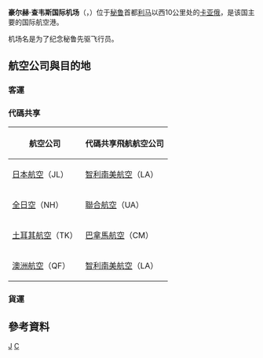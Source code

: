 {{Infobox airport
| name         = 豪尔赫·查韦斯国际机场
| nativename   = {{lang|es|Aeropuerto Internacional Jorge Chávez}}
| image        = JorgeChavezAirportLima.jpg
| image-width  = 200px
| caption      =
| IATA         = LIM
| ICAO         = SPJC
<center>{{Location map|Peru Lima|width=200|float=center
|caption=|mark=Airplane_silhouette.svg|marksize=10
|label=LIM|position=right
|lat_deg=12|lat_min=01|lat_sec=19|lat_dir=S
|lon_deg=77|lon_min=06|lon_sec=52|lon_dir=W
}}<small>Location of airport in Lima</small></center>
| type         = 民用, 國際
| owner        =
| operator     = {{link-en|利馬機場夥伴|Lima Airport Partners}}
| city-served  = [[利馬|利馬]]
| location     = {{PER}}
| distance_to_city = [[利馬|利馬]]：10公里
| hub          = 
* [[秘魯哥倫比亞航空|秘魯哥倫比亞航空]]
* [[秘魯南美航空|秘魯南美航空]]
* [[LC秘鲁航空|LC秘鲁航空]]
* [[秘鲁人航空|秘鲁人航空]]
* [[秘鲁星航空|秘鲁星航空]]
* [[秘魯愉快航空|秘魯愉快航空]]
| elevation-f  = 113
| elevation-m  = 34
| coordinates  = {{Coord|12|01|19|S|77|06|52|W|type:airport|display=inline,title}}
| website      = [http://www.lap.com.pe/lap_portal/ingles/index.asp lap.com.pe]
| metric-elev  = yes
| metric-rwy   = yes
| r1-number    = 15/33
| r1-length-f  = 11,506
| r1-length-m  = 3,507
| r1-surface   = [[柏油|柏油]]
| stat-year    = 2017
| stat1-header = Passengers
| stat1-data   = 22,025,704
| stat2-header = Freight ([[tonne|tonne]]s)
| stat2-data   = 370,450,587
| stat3-header = Aircraft movements
| stat3-data   = 178,578
| footnotes    = Source: corpac s.a. stadistics<ref name="corpac.gob.pe">http://www.corpac.gob.pe/Main.asp?T=4903</ref>
}}

'''豪尔赫·查韦斯国际机场'''（{{lang-es|Aeropuerto Internacional Jorge Chávez}}，{{airport codes|LIM|SPJC}}）位于[[秘鲁|秘鲁]]首都[[利马|利马]]以西10公里处的[[卡亚俄|卡亚俄]]，是该国主要的国际航空港。

机场名是为了纪念秘鲁先驱飞行员{{tsl|en|Jorge Chávez|豪尔赫·查韦斯}}。

==航空公司與目的地==
=== 客運 ===
{{Airport-dest-list
|3rdcoltitle=航站楼
|{{flagicon|PER}} [[秘魯哥倫比亞航空|秘魯哥倫比亞航空]]（T0）<BR>【[[星空聯盟|星空聯盟]]】|{{tsl|en|Rodríguez Ballón International Airport||阿雷基帕}}、{{tsl|en|FAP Captain José Abelardo Quiñones Gonzáles International Airport||奇克拉約}}、{{tsl|en|Alejandro Velasco Astete International Airport||庫斯科}}、{{tsl|en|Coronel FAP Francisco Secada Vignetta International Airport||伊基托斯}}、{{tsl|en|Inca Manco Cápac International Airport||胡利亞卡}}、{{tsl|en|FAP Captain Guillermo Concha Iberico International Airport||皮烏拉}}、{{tsl|en|Padre Aldamiz International Airport||馬爾多納多港}}、{{tsl|en|FAP Captain Carlos Martínez de Pinillos International Airport||特魯希略}} |國內
|{{flagicon|PER}} [[秘魯哥倫比亞航空|秘魯哥倫比亞航空]]（T0）<BR>【[[星空聯盟|星空聯盟]]】|[[西爾維奧·佩蒂羅西國際機場|亞松森]]、[[埃尔多拉多国际机场|波哥大]]、[[埃塞萨皮斯塔里尼部长国际机场|布宜諾斯艾利斯]]、{{tsl|en|Alfonso Bonilla Aragón International Airport||卡利}}、[[坎昆國際機場|坎昆]]、[[迈克蒂亚西蒙·玻利瓦尔国际机场|加拉加斯]]、[[何塞·马蒂国际机场|哈瓦那]]、[[何塞·玛丽亚·科尔多瓦国际机场|麥德林]]、[[墨西哥城贝尼托·胡亚雷斯国际机场|墨西哥城]]、[[邁亞密國際機場|邁阿密]]、[[卡拉斯科國際機場|蒙特維多]]、[[小萨尔加多国际机场|阿雷格里港]]、{{tsl|en|Punta Cana International Airport||蓬塔卡納}}、[[里约热内卢/加利昂-安东尼奥·卡洛斯·若比姆国际机场|里約熱內盧]]、[[萨尔瓦多奥斯卡·阿努尔福·罗梅罗-伊-加尔达梅斯主教国际机场|聖薩爾瓦多]]、[[圣保罗/瓜鲁柳斯-安德烈·弗朗哥·蒙托罗州长国际机场|聖保羅]]、{{tsl|en|Governor Francisco Gabrielli International Airport||門多薩}}|國際
|{{flagicon|PER}} [[秘鲁南美航空|秘鲁南美航空]]（LP）<BR>【[[寰宇一家|寰宇一家]]】|{{tsl|en|Rodríguez Ballón International Airport||阿雷基帕}}、{{tsl|en|Coronel FAP Alfredo Mendívil Duarte Airport||阿亞庫喬}}、{{tsl|en|Mayor General FAP Armando Revoredo Iglesias Airport||卡哈馬卡}}、{{tsl|en|FAP Captain José Abelardo Quiñones Gonzáles International Airport||奇克拉約}}、{{tsl|en|Alejandro Velasco Astete International Airport||庫斯科}}、{{tsl|en|Coronel FAP Francisco Secada Vignetta International Airport||伊基托斯}}、{{tsl|en|Inca Manco Cápac International Airport||胡利亞卡}}、{{tsl|en|FAP Captain Guillermo Concha Iberico International Airport||皮烏拉}}、{{tsl|en|FAP Captain David Abensur Rengifo International Airport||普卡爾帕}}、{{tsl|en|Padre Aldamiz International Airport||馬爾多納多港}}、{{tsl|en|Coronel FAP Carlos Ciriani Santa Rosa International Airport||塔克納}}、{{tsl|en|FAP Captain Víctor Montes Arias International Airport||塔拉拉}}、{{tsl|en|Cad. FAP Guillermo del Castillo Paredes Airport||塔拉波托}}、{{tsl|en|FAP Captain Carlos Martínez de Pinillos International Airport||特魯希略}}、{{tsl|en|Cap. FAP Pedro Canga Rodríguez Airport||通貝斯}}|國內
|{{flagicon|PER}} [[秘鲁南美航空|秘鲁南美航空]]（LP）<BR>【[[寰宇一家|寰宇一家]]】|{{tsl|en|Cerro Moreno International Airport||安托法加斯塔}}、[[埃尔多拉多国际机场|波哥大]]、[[埃塞萨皮斯塔里尼部长国际机场|布宜諾斯艾利斯]]、[[坎昆國際機場|坎昆]]、[[迈克蒂亚西蒙·玻利瓦尔国际机场|加拉加斯]]、{{tsl|en|Ingeniero Aeronáutico Ambrosio L.V. Taravella International Airport||科爾多瓦}}、{{tsl|en|Foz do Iguaçu International Airport||伊瓜蘇}}、[[何塞·马蒂国际机场|哈瓦那]]、[[奧爾托國際機場|拉巴斯]]、[[洛杉磯國際機場|洛杉磯]]、[[阿道弗·蘇亞雷斯馬德里-巴拉哈斯機場|馬德里]]、[[墨西哥城贝尼托·胡亚雷斯国际机场|墨西哥城]]、[[邁亞密國際機場|邁阿密]]、[[卡拉斯科國際機場|蒙特維多]]、[[約翰·甘迺迪國際機場|紐約]]、[[奥兰多国际机场|奧蘭多]]、{{tsl|en|Punta Cana International Airport||蓬塔卡納}}、{{tsl|en|Rosario – Islas Malvinas International Airport||羅薩里奧}}、{{tsl|en|Martín Miguel de Güemes International Airport||薩爾塔}}、[[維魯維魯國際機場|聖克魯斯]]、[[阿图罗·梅里诺·贝尼特斯准将国际机场|聖地亞哥]]、[[圣保罗/瓜鲁柳斯-安德烈·弗朗哥·蒙托罗州长国际机场|聖保羅]]、[[华盛顿杜勒斯国际机场|華盛頓特區]]、[[里约热内卢/加利昂-安东尼奥·卡洛斯·若比姆国际机场|里約熱內盧]]、{{tsl|en|Teniente General Benjamín Matienzo International Airport||聖米格爾-德圖庫曼}}、{{tsl|en|Governor Francisco Gabrielli International Airport||門多薩}}、[[巴塞隆納-埃爾普拉特機場|巴塞隆納-埃爾普拉特機場]]|國際
|{{flagicon|PER}} [[秘鲁人航空|秘鲁人航空]]（P9）|{{tsl|en|Rodríguez Ballón International Airport||阿雷基帕}}、{{tsl|en|Alejandro Velasco Astete International Airport||庫斯科}}、{{tsl|en|Coronel FAP Francisco Secada Vignetta International Airport||伊基托斯}}、{{tsl|en|FAP Captain Guillermo Concha Iberico International Airport||皮烏拉}}、{{tsl|en|FAP Captain David Abensur Rengifo International Airport||普卡爾帕}}、{{tsl|en|Coronel FAP Carlos Ciriani Santa Rosa International Airport||塔克納}}、{{tsl|en|Cad. FAP Guillermo del Castillo Paredes Airport||塔拉波托}}|國內
|{{flagicon|PER}} [[秘鲁人航空|秘鲁人航空]]（P9）|[[奧爾托國際機場|拉巴斯]]、[[維魯維魯國際機場|聖克魯斯]]|國際
|{{flagicon|PER}} [[LC秘鲁航空|LC秘鲁航空]]（W4）|{{tsl|en|Andahuaylas Airport||安達韋拉斯}}、{{tsl|en|Rodríguez Ballón International Airport||阿雷基帕}}、{{tsl|en|Coronel FAP Alfredo Mendívil Duarte Airport||阿亞庫喬}}、{{tsl|en|Mayor General FAP Armando Revoredo Iglesias Airport||卡哈馬卡}}、{{tsl|en|FAP Captain José Abelardo Quiñones Gonzáles International Airport||奇克拉約}}、{{tsl|en|Alejandro Velasco Astete International Airport||庫斯科}}、{{tsl|en|Alférez FAP David Figueroa Fernandini Airport||瓦努科}}、{{tsl|en|Comandante FAP Germán Arias Graziani Airport||瓦拉斯}}、{{tsl|en|Francisco Carle Airport||豪哈}}、{{tsl|en|Manuel Prado Airport||馬薩馬里}}、{{tsl|en|Tingo María Airport||廷戈瑪麗亞}}、{{tsl|en|FAP Captain Carlos Martínez de Pinillos International Airport||特魯希略}} |國內
|{{flagicon|PER}} [[秘鲁星航空|秘鲁星航空]]（2I）|{{tsl|en|Alejandro Velasco Astete International Airport||庫斯科}}、{{tsl|en|Alférez FAP David Figueroa Fernandini Airport||瓦努科}}、{{tsl|en|Coronel FAP Francisco Secada Vignetta International Airport||伊基托斯}}、{{tsl|en|FAP Captain David Abensur Rengifo International Airport||普卡爾帕}}、{{tsl|en|Padre Aldamiz International Airport||馬爾多納多港}}、{{tsl|en|Cad. FAP Guillermo del Castillo Paredes Airport||塔拉波托}}|國內
|{{flagicon|PER}} [[ASTA|ASTA]]|'''包機：'''{{link-en|查查波亞斯|Chachapoyas Airport}}|國內
|{{flagicon|CHL}} [[智利南美航空|智利南美航空]]（LA）<BR>【[[寰宇一家|寰宇一家]]】|[[洛杉磯國際機場|洛杉磯]]、[[約翰·甘迺迪國際機場|紐約]]、[[阿图罗·梅里诺·贝尼特斯准将国际机场|聖地亞哥]]、[[胡安·圣玛丽亚国际机场|聖荷西]]<br>季節性：[[马塔维里国际机场|復活節島]] |國際
|{{flagicon|CHL}} [[智利天空航空|智利天空航空]]（H2）|[[阿图罗·梅里诺·贝尼特斯准将国际机场|聖地亞哥]]|國際
|{{flagicon|CHL}} [[捷聰航空|捷聰航空]]（JA）|[[阿图罗·梅里诺·贝尼特斯准将国际机场|聖地亞哥]]|國際
|{{flagicon|ARG}} [[阿根廷航空|阿根廷航空]]（AR）<BR>【[[天合聯盟|天合聯盟]]】|[[埃塞萨皮斯塔里尼部长国际机场|布宜諾斯艾利斯]]|國際
|{{flagicon|ARG}} [[阿根廷南美航空|阿根廷南美航空]]（4M）<BR>【[[寰宇一家|寰宇一家]]】|[[埃塞萨皮斯塔里尼部长国际机场|布宜諾斯艾利斯]]|國際
|{{flagicon|COL}} [[哥倫比亞航空|哥倫比亞航空]]（AV）<BR>【[[星空聯盟|星空聯盟]]】|[[埃尔多拉多国际机场|波哥大]] |國際
|{{flagicon|COL}} [[哥倫比亞南美航空|哥倫比亞南美航空]]（4C）<BR>【[[寰宇一家|寰宇一家]]】|[[埃尔多拉多国际机场|波哥大]] |國際
|{{flagicon|COL}} [[哥倫比亞愉快航空|哥倫比亞愉快航空]]（FC）|[[埃尔多拉多国际机场|波哥大]]|國際
|{{flagicon|ECU}} [[厄瓜多爾哥倫比亞航空|厄瓜多哥倫比亞航空]]（2K）<BR>【[[星空聯盟|星空聯盟]]】|[[何塞·華金·德·奧爾梅多國際機場|瓜亞基爾]]、[[奧爾托國際機場|拉巴斯]]、[[蘇克雷元帥國際機場|基多]]、[[維魯維魯國際機場|聖克魯斯]] |國際
|{{flagicon|ECU}} [[厄瓜多南美航空|厄瓜多南美航空]]（XL）<BR>【[[寰宇一家|寰宇一家]]】|[[何塞·華金·德·奧爾梅多國際機場|瓜亞基爾]]、[[蘇克雷元帥國際機場|基多]] |國際
|{{flagicon|ECU}} [[厄瓜多航空|厄瓜多航空]]（EQ）|[[蘇克雷元帥國際機場|基多]]|國際
|{{flagicon|BRA}} [[巴西南美航空|巴西南美航空]]（JJ）<BR>【[[寰宇一家|寰宇一家]]】|[[圣保罗/瓜鲁柳斯-安德烈·弗朗哥·蒙托罗州长国际机场|聖保羅]]|國際
|{{flagicon|PRY}} [[巴拉圭南美航空|巴拉圭南美航空]]（PZ）<BR>【[[寰宇一家|寰宇一家]]】|[[西爾維奧·佩蒂羅西國際機場|亞松森]]|國際
|{{flagicon|MEX}} [[墨西哥國際航空|墨西哥國際航空]]（AM）<BR>【[[天合聯盟|天合聯盟]]】|[[墨西哥城贝尼托·胡亚雷斯国际机场|墨西哥城]]（經由）、[[洛杉磯國際機場|洛杉磯]] |國際
|{{flagicon|MEX}} [[英特捷特航空|英特捷特航空]]（4O）|[[墨西哥城贝尼托·胡亚雷斯国际机场|墨西哥城]] |國際
|{{nowrap|{{flagicon|CRI}} [[哥斯大黎加哥倫比亞航空|哥斯大黎加哥倫比亞航空]]（LR）}}<BR>【[[星空聯盟|星空聯盟]]】|[[胡安·圣玛丽亚国际机场|聖荷西]]、[[阿图罗·梅里诺·贝尼特斯准将国际机场|聖地亞哥]]|國際
|{{flagicon|PAN}} [[巴拿馬航空|巴拿馬航空]]（CM）<BR>【[[星空聯盟|星空聯盟]]】|[[托庫門國際機場|巴拿馬市]]|國際
|{{flagicon|SLV}} {{tsl|en|Avianca El Salvador||薩爾瓦多哥倫比亞航空}}（TA）<BR>【[[星空聯盟|星空聯盟]]】|[[萨尔瓦多奥斯卡·阿努尔福·罗梅罗-伊-加尔达梅斯主教国际机场|聖薩爾瓦多]]、[[何塞·马蒂国际机场|哈瓦那]] |國際
|{{flagicon|USA}} [[美國航空|美國航空]]（AA）<BR>【[[寰宇一家|寰宇一家]]】| [[达拉斯-沃思堡国际机场|達拉斯/沃斯堡]]、[[邁亞密國際機場|邁阿密]]|國際
|{{flagicon|USA}} [[達美航空|達美航空]]（DL）<BR>【[[天合聯盟|天合聯盟]]】|[[哈茨菲尔德-杰克逊亚特兰大国际机场|亞特蘭大]]（經由）、[[隆納·雷根華盛頓國家機場|華盛頓-雷根]]|國際
|{{flagicon|USA}} [[聯合航空|聯合航空]]（UA）<BR>【[[星空聯盟|星空聯盟]]】|[[喬治·布什洲際機場|休士頓]]、[[紐華克自由國際機場|紐華克]]|國際
|{{flagicon|USA}} [[捷藍航空|捷藍航空]]（B6）|[[劳德代尔堡-好莱坞国际机场|勞德岱堡/好萊塢]] |國際
|{{flagicon|USA}} [[精神航空|精神航空]]（NK）|[[劳德代尔堡-好莱坞国际机场|勞德岱堡/好萊塢]]|國際
|{{flagicon|CAN}} [[加拿大胭脂航空|加拿大胭脂航空]]（AC）<BR>【[[星空聯盟|星空聯盟]]】|[[多倫多皮爾遜國際機場|多倫多]]、[[蒙特婁皮埃爾·埃利奧特·特魯多國際機場|蒙特婁]] |國際
|{{flagicon|UK}} [[英國航空|英國航空]]（BA）<BR>【[[寰宇一家|寰宇一家]]】|[[蓋威克機場|倫敦-蓋威克]]|國際
|{{flagicon|FRA}} [[法國航空|法國航空]]（AF）<BR>【[[天合聯盟|天合聯盟]]】| [[巴黎夏尔·戴高乐机场|巴黎-戴高樂]] |國際
|{{flagicon|ESP}} [[歐洲航空|歐洲航空]]（UX）<BR>【[[天合聯盟|天合聯盟]]】| [[阿道弗·蘇亞雷斯馬德里-巴拉哈斯機場|馬德里]]|國際
|{{flagicon|ESP}} [[西班牙國家航空|西班牙國家航空]]（IB）<BR>【[[寰宇一家|寰宇一家]]】|[[阿道弗·蘇亞雷斯馬德里-巴拉哈斯機場|馬德里]]|國際
|{{flagicon|ESP}} {{tsl|en|Plus Ultra Líneas Aéreas||加超航空}}|[[阿道弗·蘇亞雷斯馬德里-巴拉哈斯機場|馬德里]]|國際
|{{flagicon|NLD}} [[荷蘭皇家航空|荷蘭皇家航空]]（KL）<BR>【[[天合聯盟|天合聯盟]]】|[[阿姆斯特丹史基浦機場|阿姆斯特丹]]|國際
}}
===代碼共享===
{| class="wikitable"
!航空公司
!代碼共享飛航航空公司
|-
|{{flagicon|JPN}} [[日本航空|日本航空]]（JL）
|{{flagicon|CHL}} [[智利南美航空|智利南美航空]]（LA）
|-
|{{flagicon|JPN}} [[全日空|全日空]]（NH）
|{{flagicon|USA}} [[聯合航空|聯合航空]]（UA）
|-
|{{flagicon|土耳其}} [[土耳其航空|土耳其航空]]（TK）
|{{flagicon|PAN}} [[巴拿馬航空|巴拿馬航空]]（CM）
|-
|{{flagicon|澳洲}} [[澳洲航空|澳洲航空]]（QF）
|{{flagicon|CHL}} [[智利南美航空|智利南美航空]]（LA）
|}
===貨運===
{{Airport-dest-list
|{{flagicon|COL}} {{tsl|en|Avianca Cargo||哥倫比亞航空貨運}}|[[埃尔多拉多国际机场|波哥大]]、[[何塞·瑪麗亞·科爾多瓦國際機場|里奧內格羅]]、{{flagicon|USA}}[[邁亞密國際機場|邁阿密]]
|{{flagicon|COL}} [[哥倫比亞南美貨運航空|哥倫比亞南美貨運航空]]|{{flagicon|BRA}}[[里约热内卢/加利昂-安东尼奥·卡洛斯·若比姆国际机场|里約熱內盧]]
|{{flagicon|BRA}} [[巴西南美貨運航空|巴西南美貨運航空]]|{{tsl|en|Viracopos/Campinas International Airport||坎皮納斯}}、{{flagicon|USA}}[[邁亞密國際機場|邁阿密]]
|{{flagicon|CHL}} [[智利南美貨運航空|智利南美貨運航空]]|{{flagicon|USA}}[[邁亞密國際機場|邁阿密]]
|{{flagicon|MEX}} [[墨西哥南美貨運航空|墨西哥南美貨運航空]]|[[墨西哥城贝尼托·胡亚雷斯国际机场|墨西哥城]]、{{flagicon|BRA}}{{tsl|en|Viracopos/Campinas International Airport||坎皮納斯}}
|{{flagicon|USA}} [[亞特拉斯航空|亞特拉斯航空]]|[[邁亞密國際機場|邁阿密]]
|{{flagicon|USA}} [[聯合包裹服務航空|UPS]]|[[邁亞密國際機場|邁阿密]]
|{{flagicon|USA}} {{tsl|en|Centurion Air Cargo||百夫長航空貨運}}|[[邁亞密國際機場|邁阿密]]
|{{flagicon|USA}} {{tsl|en|Sky Lease Cargo||天空租賃貨運}}|{{flagicon|BRA}}[[里约热内卢/加利昂-安东尼奥·卡洛斯·若比姆国际机场|里約熱內盧]]、{{flagicon|BRA}}{{tsl|en|Viracopos/Campinas International Airport||坎皮納斯}}、{{flagicon|BRA}}[[馬瑙斯-愛德華多·戈梅斯國際機場|馬瑙斯]]、{{flagicon|巴拉圭}}[[瓜拉尼國際機場|東方市]]、{{flagicon|COL}}[[埃尔多拉多国际机场|波哥大]]、{{flagicon|COL}}[[何塞·瑪麗亞·科爾多瓦國際機場|里奧內格羅]]、{{flagicon|阿根廷}}[[埃塞薩皮斯塔里尼部長國際機場|布宜諾斯艾利斯-埃塞薩]]、{{flagicon|委內瑞拉}}[[邁克蒂亞西蒙·玻利瓦爾國際機場|邁克蒂亞西蒙·玻利瓦爾國際機場]]、{{flagicon|烏拉圭}}[[卡拉斯科國際機場|蒙特維多]]、{{flagicon|CHL}}[[阿图罗·梅里诺·贝尼特斯准将国际机场|聖地亞哥]]{{flagicon|ECU}}[[蘇克雷元帥國際機場|基多]]、{{flagicon|NLD}}[[阿姆斯特丹史基浦機場|阿姆斯特丹]]
|{{nowrap|{{flagicon|USA}} {{tsl|en|Florida West International Airways||佛羅里達西部國際航空}}}}|[[邁亞密國際機場|邁阿密]]
|{{flagicon|CAN}} {{tsl|en|KF Cargo||KF貨運}}|{{flagicon|USA}}[[邁亞密國際機場|邁阿密]]
|{{flagicon|德國}} [[漢莎貨運航空|漢莎貨運航空]]|[[法蘭克福機場|法蘭克福]]
|{{flagicon|NLD}} [[馬丁航空|馬丁航空]]|{{flagicon|ECU}}[[蘇克雷元帥國際機場|基多]]
|{{flagicon|KOR}} [[大韓航空|大韓航空貨運]]|[[仁川國際機場|首爾-仁川]]、{{flagicon|USA}}[[洛杉磯國際機場|洛杉磯]]、{{flagicon|USA}}[[邁亞密國際機場|邁阿密]]、{{flagicon|BRA}}{{tsl|en|Viracopos/Campinas International Airport||坎皮納斯}}
|{{flagicon|卡達}} [[卡達航空|卡達航空貨運]]|[[杜哈國際機場|杜哈]]、{{flagicon|BRA}}{{tsl|en|Viracopos/Campinas International Airport||坎皮納斯}}
}}
== 參考資料 ==
{{Commons category|Jorge_Chávez_International_Airport}}
{{Reflist}}

[[Category:秘鲁机场|J]]
[[Category:冠以人名的美洲機場|C]]
